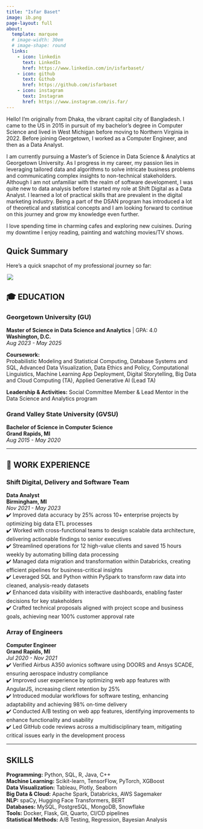 ```yaml
---
title: "Isfar Baset"
image: ib.png
page-layout: full
about:
  template: marquee
  # image-width: 30em
  # image-shape: round
  links:
    - icon: linkedin
      text: LinkedIn
      href: https://www.linkedin.com/in/isfarbaset/
    - icon: github
      text: Github
      href: https://github.com/isfarbaset
    - icon: instagram
      text: Instagram
      href: https://www.instagram.com/is.far/
---
```


<style>
  h1 {
    text-align: center;
  }
  img {
    max-width: 500px; /* Adjust size here */
    height: auto; /* Maintain aspect ratio */
    display: block;
    margin: 0 auto; /* Center the image */
  }
</style>

Hello! I’m originally from Dhaka, the vibrant capital city of Bangladesh. I came to the US in 2015 in pursuit of my bachelor's degree in Computer Science and lived in West Michigan before moving to Northern Virginia in 2022. Before joining Georgetown, I worked as a Computer Engineer, and then as a Data Analyst. 

I am currently pursuing a Master's of Science in Data Science & Analytics at Georgetown University. As I progress in my career, my passion lies in leveraging tailored data and algorithms to solve intricate business problems and communicating complex insights to non-technical stakeholders. Although I am not unfamiliar with the realm of software development, I was quite new to data analysis before I started my role at Shift Digital as a Data Analyst. I learned a lot of practical skills that are prevalent in the digital marketing industry. Being a part of the DSAN program has introduced a lot of theoretical and statistical concepts and I am looking forward to continue on this journey and grow my knowledge even further.

I love spending time in charming cafes and exploring new cuisines. During my downtime I enjoy reading, painting and watching movies/TV shows. 

## Quick Summary

Here's a quick snapchot of my professional journey so far:

![](journey.png)

## 🎓 EDUCATION

### Georgetown University (GU)  
**Master of Science in Data Science and Analytics** | GPA: 4.0  
**Washington, D.C.**  
*Aug 2023 - May 2025*  

**Coursework:**  
Probabilistic Modeling and Statistical Computing, Database Systems and SQL, Advanced Data Visualization, Data Ethics and Policy, Computational Linguistics, Machine Learning App Deployment, Digital Storytelling, Big Data and Cloud Computing (TA), Applied Generative AI (Lead TA)

**Leadership & Activities:** Social Committee Member & Lead Mentor in the Data Science and Analytics program

### Grand Valley State University (GVSU)  
**Bachelor of Science in Computer Science**  
**Grand Rapids, MI**  
*Aug 2015 - May 2020*  

---

## 💼 WORK EXPERIENCE

### Shift Digital, Delivery and Software Team  
**Data Analyst**  
**Birmingham, MI**  
*Nov 2021 - May 2023*  
✔️ Improved data accuracy by 25% across 10+ enterprise projects by optimizing big data ETL processes <br>
✔️ Worked with cross-functional teams to design scalable data architecture, delivering actionable findings to senior executives <br>
✔️ Streamlined operations for 12 high-value clients and saved 15 hours weekly by automating billing data processing <br>
✔️ Managed data migration and transformation within Databricks, creating efficient pipelines for business-critical insights <br>
✔️ Leveraged SQL and Python within PySpark to transform raw data into cleaned, analysis-ready datasets <br>
✔️ Enhanced data visibility with interactive dashboards, enabling faster decisions for key stakeholders <br>
✔️ Crafted technical proposals aligned with project scope and business goals, achieving near 100% customer approval rate <br>  

### Array of Engineers  
**Computer Engineer**  
**Grand Rapids, MI**  
*Jul 2020 - Nov 2021*  
✔️ Verified Airbus A350 avionics software using DOORS and Ansys SCADE, ensuring aerospace industry compliance <br>
✔️ Improved user experience by optimizing web app features with AngularJS, increasing client retention by 25% <br>
✔️ Introduced modular workflows for software testing, enhancing adaptability and achieving 98% on-time delivery <br>
✔️ Conducted A/B testing on web app features, identifying improvements to enhance functionality and usability <br>
✔️ Led GitHub code reviews across a multidisciplinary team, mitigating critical issues early in the development process <br>

---

## SKILLS

**Programming:** Python, SQL, R, Java, C++  
**Machine Learning:** Scikit-learn, TensorFlow, PyTorch, XGBoost  
**Data Visualization:** Tableau, Plotly, Seaborn  
**Big Data & Cloud:** Apache Spark, Databricks, AWS Sagemaker  
**NLP:** spaCy, Hugging Face Transformers, BERT  
**Databases:** MySQL, PostgreSQL, MongoDB, Snowflake  
**Tools:** Docker, Flask, Git, Quarto, CI/CD pipelines  
**Statistical Methods:** A/B Testing, Regression, Bayesian Analysis  